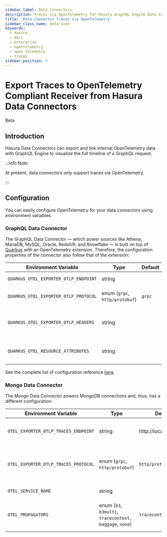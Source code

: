 ```yaml
---
sidebar_label: Data Connectors
description: Traces via OpenTelemetry for Hasura GraphQL Engine Data Connectors in Enterprise Edition
title: 'Data Connector Traces via OpenTelemetry'
sidebar_class_name: beta-icon
keywords:
  - hasura
  - docs
  - enterprise
  - opentelemetry
  - open telemetry
  - traces
sidebar_position: 3
---
```



# Export Traces to OpenTelemetry Compliant Receiver from Hasura Data Connectors

<div className="badge-container">
  <ProductBadge free pro ee self />
  <div className="badge badge-gray heading-badge">Beta</div>
</div>

## Introduction

Hasura Data Connectors can export and link internal OpenTelemetry data with GraphQL Engine to visualize the full
timeline of a GraphQL request.

:::info Note

At present, data connectors only support traces via OpenTelemetry.

:::

## Configuration

You can easily configure OpenTelemetry for your data connectors using environment variables.

### GraphQL Data Connector

The GraphQL Data Connector — which power sources like Athena, MariaDB, MySQL, Oracle, Redshift, and Snowflake — is built
on top of [Quarkus](https://quarkus.io/) with an OpenTelemetry extension. Therefore, the configuration properties of the
connector also follow that of the extension:

| Environment Variable                   | Type                           | Default | Description                                                                                     |
| -------------------------------------- | ------------------------------ | ------- | ----------------------------------------------------------------------------------------------- |
| `QUARKUS_OTEL_EXPORTER_OTLP_ENDPOINT ` | string                         |         | The endpoint of the OpenTelemetry receiver                                                      |
| `QUARKUS_OTEL_EXPORTER_OTLP_PROTOCOL ` | enum (`grpc`, `http/protobuf`) | `grpc`  | The protocol used to exchange data between the client and the server                            |
| `QUARKUS_OTEL_EXPORTER_OTLP_HEADERS  ` | string                         |         | Key-value pairs to be used as headers associated with requests. i.e.: `key1=value1,key2=value2` |
| `QUARKUS_OTEL_RESOURCE_ATTRIBUTES    ` | string                         |         | Specify resource attributes in the following format: `key1=val1,key2=val2`                      |

See the complete list of configuration reference
[here](https://quarkus.io/version/main/guides/opentelemetry#configuration-reference).

### Mongo Data Connector

The Mongo Data Connector powers MongoDB connections and, thus, has a different configuration:

| Environment Variable                     | Type                                                      | Default               | Description                                                          |
| ---------------------------------------- | --------------------------------------------------------- | --------------------- | -------------------------------------------------------------------- |
| `OTEL_EXPORTER_OTLP_TRACES_ENDPOINT `    | string                                                    | http://localhost:4318 | The endpoint of the OpenTelemetry receiver                           |
| `OTEL_EXPORTER_OTLP_TRACES_PROTOCOL    ` | enum (`grpc`, `http/protobuf`)                            | `http/protobuf`       | The protocol used to exchange data between the client and the server |
| `OTEL_SERVICE_NAME                     ` | string                                                    |                       | Name of the service                                                  |
| `OTEL_PROPAGATORS                      ` | enum (`b3`, `b3multi`, `tracecontext`, `baggage`, `none`) | `tracecontext`        | Comma-separate list of propagator schemes to use                     |
